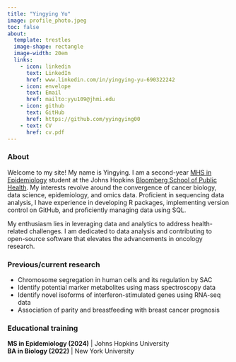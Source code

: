 ```yaml
---
title: "Yingying Yu"
image: profile_photo.jpeg
toc: false
about: 
  template: trestles
  image-shape: rectangle
  image-width: 20em
  links: 
    - icon: linkedin
      text: LinkedIn
      href: www.linkedin.com/in/yingying-yu-690322242
    - icon: envelope
      text: Email
      href: mailto:yyu109@jhmi.edu
    - icon: github
      text: GitHub
      href: https://github.com/yyingying00
    - text: CV
      href: cv.pdf
---
```

### About  
Welcome to my site! My name is Yingying. I am a second-year [MHS in Epidemiology](https://publichealth.jhu.edu/academics/mhs-dept-of-epidemiology) student at the Johns Hopkins [Bloomberg School of Public Health](https://publichealth.jhu.edu). My interests revolve around the convergence of cancer biology, data science, epidemiology, and omics data. Proficient in sequencing data analysis, I have experience in developing R packages, implementing version control on GitHub, and proficiently managing data using SQL.

My enthusiasm lies in leveraging data and analytics to address health-related challenges. I am dedicated to data analysis and contributing to open-source software that elevates the advancements in oncology research.

### Previous/current research  
-   Chromosome segregation in human cells and its regulation by SAC
-   Identify potential marker metabolites using mass spectroscopy data
-   Identify novel isoforms of interferon-stimulated genes using RNA-seq data
-   Association of parity and breastfeeding with breast cancer prognosis

### Educational training  
**MS in Epidemiology (2024)** | Johns Hopkins University  
**BA in Biology (2022)** | New York University
